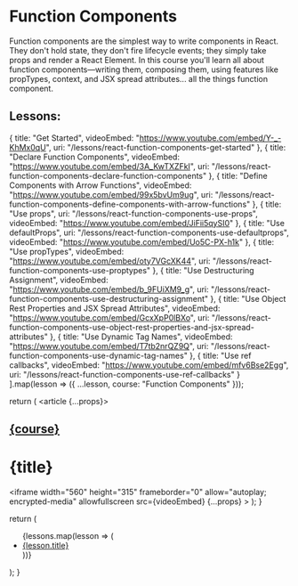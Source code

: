<Head>
  <title>Learn React | Function Components</title>
</Head>

# Function Components

Function components are the simplest way to write components in React. They don't hold state, they don't fire lifecycle events; they simply take props and render a React Element. In this course you'll learn all about function components—writing them, composing them, using features like propTypes, context, and JSX spread attributes... all the things function component.

## Lessons:

<Index />

  {
    title: "Get Started",
    videoEmbed: "https://www.youtube.com/embed/Y-_-KhMx0qU",
    uri: "/lessons/react-function-components-get-started"
  },
  {
    title: "Declare Function Components",
    videoEmbed: "https://www.youtube.com/embed/3A_KwTXZFkI",
    uri: "/lessons/react-function-components-declare-function-components"
  },
  {
    title: "Define Components with Arrow Functions",
    videoEmbed: "https://www.youtube.com/embed/99x5bvUm9ug",
    uri:
      "/lessons/react-function-components-define-components-with-arrow-functions"
  },
  {
    title: "Use props",
    uri: "/lessons/react-function-components-use-props",
    videoEmbed: "https://www.youtube.com/embed/JiFii5qySI0"
  },
  {
    title: "Use defaultProps",
    uri: "/lessons/react-function-components-use-defaultprops",
    videoEmbed: "https://www.youtube.com/embed/Uo5C-PX-h1k"
  },
  {
    title: "Use propTypes",
    videoEmbed: "https://www.youtube.com/embed/oty7VGcXK44",
    uri: "/lessons/react-function-components-use-proptypes"
  },
  {
    title: "Use Destructuring Assignment",
    videoEmbed: "https://www.youtube.com/embed/b_9FUiXM9_g",
    uri: "/lessons/react-function-components-use-destructuring-assignment"
  },
  {
    title: "Use Object Rest Properties and JSX Spread Attributes",
    videoEmbed: "https://www.youtube.com/embed/GcxXpP0lBXo",
    uri:
      "/lessons/react-function-components-use-object-rest-properties-and-jsx-spread-attributes"
  },
  {
    title: "Use Dynamic Tag Names",
    videoEmbed: "https://www.youtube.com/embed/T7tb2nrQZ9Q",
    uri: "/lessons/react-function-components-use-dynamic-tag-names"
  },
  {
    title: "Use ref callbacks",
    videoEmbed: "https://www.youtube.com/embed/mfv6Bse2Egg",
    uri: "/lessons/react-function-components-use-ref-callbacks"
  }
].map(lesson => ({ ...lesson, course: "Function Components" }));

  return (
    <article {...props}>
      <Head>
        <title>
          Learn React | {course} > {title}
        </title>
      </Head>
      <h2>
        <a href="/courses/function-components">{course}</a>
      </h2>
      <h1>{title}</h1>
      <iframe
        width="560"
        height="315"
        frameborder="0"
        allow="autoplay; encrypted-media"
        allowfullscreen
        src={videoEmbed}
        {...props}
      ></iframe>
      <Index />
    </article>
  );
}

  return (
    <ul>
      {lessons.map(lesson => (
        <li>
          <a href={lesson.uri}>{lesson.title}</a>
        </li>
      ))}
    </ul>
  );
}

